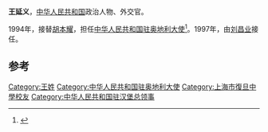 '''王延义'''，[[中华人民共和国|中华人民共和国]]政治人物、外交官。

1994年，接替[[胡本耀|胡本耀]]，担任[[中国驻奥地利大使列表|中华人民共和国驻奥地利大使]]<ref>{{cite web|author=中华人民共和国外交部|title=中国驻奥地利历任大使|url=http://www.mfa.gov.cn/chn/pds/ziliao/wjrw/2167/2172/t9247.htm|publisher=中华人民共和国外交部|accessdate=2012-03-07}}</ref>。1997年，由[[刘昌业|刘昌业]]接任。

== 参考 ==
{{reflist}}
{{start box}}
{{s-dip}}
{{succession box|[[胡本耀|胡本耀]]|[[刘昌业|刘昌业]]|[[中国驻奥地利大使列表|中华人民共和国驻奥地利大使]]|1994年4月-1997年10月}}
{{end box}}
{{中国政治人物小作品}}

[[Category:王姓|Category:王姓]]
[[Category:中华人民共和国驻奥地利大使|Category:中华人民共和国驻奥地利大使]]
[[Category:上海市復旦中學校友|Category:上海市復旦中學校友]]
[[Category:中华人民共和国驻汉堡总领事|Category:中华人民共和国驻汉堡总领事]]